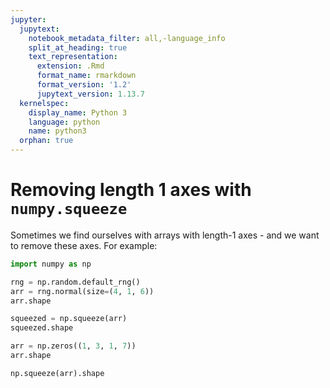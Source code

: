 ```yaml
---
jupyter:
  jupytext:
    notebook_metadata_filter: all,-language_info
    split_at_heading: true
    text_representation:
      extension: .Rmd
      format_name: rmarkdown
      format_version: '1.2'
      jupytext_version: 1.13.7
  kernelspec:
    display_name: Python 3
    language: python
    name: python3
  orphan: true
---
```


# Removing length 1 axes with `numpy.squeeze`

Sometimes we find ourselves with arrays with length-1 axes - and we want to
remove these axes. For example:

```python
import numpy as np
```

```python
rng = np.random.default_rng()
arr = rng.normal(size=(4, 1, 6))
arr.shape
```

```python
squeezed = np.squeeze(arr)
squeezed.shape
```

```python
arr = np.zeros((1, 3, 1, 7))
arr.shape
```

```python
np.squeeze(arr).shape
```
